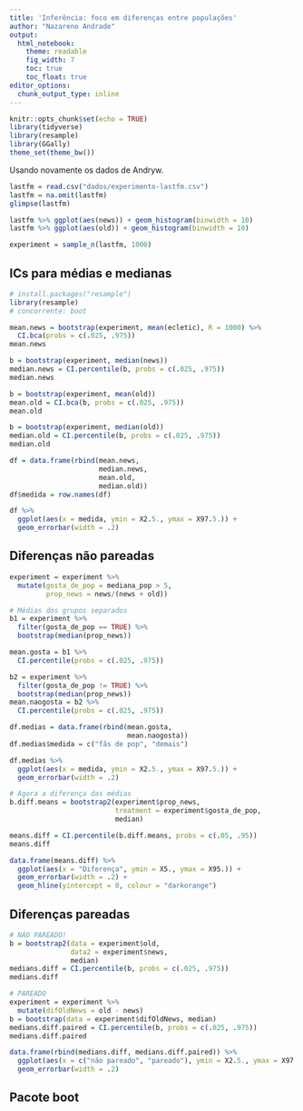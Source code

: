 ```yaml
---
title: 'Inferência: foco em diferenças entre populações'
author: "Nazareno Andrade"
output: 
  html_notebook:
    theme: readable
    fig_width: 7
    toc: true
    toc_float: true
editor_options: 
  chunk_output_type: inline
---
```


```r
knitr::opts_chunk$set(echo = TRUE)
library(tidyverse)
library(resample)
library(GGally)
theme_set(theme_bw())
```

Usando novamente os dados de Andryw.

```r
lastfm = read.csv("dados/experimento-lastfm.csv")
lastfm = na.omit(lastfm)
glimpse(lastfm)

lastfm %>% ggplot(aes(news)) + geom_histogram(binwidth = 10)
lastfm %>% ggplot(aes(old)) + geom_histogram(binwidth = 10)

experiment = sample_n(lastfm, 1000)
```

## ICs para médias e medianas

```r
# install.packages("resample")
library(resample)
# concorrente: boot

mean.news = bootstrap(experiment, mean(ecletic), R = 1000) %>% 
  CI.bca(probs = c(.025, .975))
mean.news

b = bootstrap(experiment, median(news))
median.news = CI.percentile(b, probs = c(.025, .975))
median.news 

b = bootstrap(experiment, mean(old))
mean.old = CI.bca(b, probs = c(.025, .975))
mean.old

b = bootstrap(experiment, median(old))
median.old = CI.percentile(b, probs = c(.025, .975))
median.old 

df = data.frame(rbind(mean.news, 
                      median.news,
                      mean.old,
                      median.old))
df$medida = row.names(df)

df %>% 
  ggplot(aes(x = medida, ymin = X2.5., ymax = X97.5.)) + 
  geom_errorbar(width = .2)
```

## Diferenças não pareadas

```r
experiment = experiment %>% 
  mutate(gosta_de_pop = mediana_pop > 5, 
         prop_news = news/(news + old))

# Médias dos grupos separados
b1 = experiment %>% 
  filter(gosta_de_pop == TRUE) %>%
  bootstrap(median(prop_news))

mean.gosta = b1 %>% 
  CI.percentile(probs = c(.025, .975))

b2 = experiment %>% 
  filter(gosta_de_pop != TRUE) %>%
  bootstrap(median(prop_news))
mean.naogosta = b2 %>% 
  CI.percentile(probs = c(.025, .975))

df.medias = data.frame(rbind(mean.gosta, 
                             mean.naogosta))
df.medias$medida = c("fãs de pop", "demais")

df.medias %>% 
  ggplot(aes(x = medida, ymin = X2.5., ymax = X97.5.)) + 
  geom_errorbar(width = .2)

# Agora a diferença das médias
b.diff.means = bootstrap2(experiment$prop_news, 
                          treatment = experiment$gosta_de_pop, 
                          median)

means.diff = CI.percentile(b.diff.means, probs = c(.05, .95))
means.diff

data.frame(means.diff) %>% 
  ggplot(aes(x = "Diferença", ymin = X5., ymax = X95.)) + 
  geom_errorbar(width = .2) + 
  geom_hline(yintercept = 0, colour = "darkorange")
```


## Diferenças pareadas
```r
# NÃO PAREADO!
b = bootstrap2(data = experiment$old, 
               data2 = experiment$news, 
               median)
medians.diff = CI.percentile(b, probs = c(.025, .975))
medians.diff

# PAREADO
experiment = experiment %>% 
  mutate(difOldNews = old - news)
b = bootstrap(data = experiment$difOldNews, median)
medians.diff.paired = CI.percentile(b, probs = c(.025, .975))
medians.diff.paired

data.frame(rbind(medians.diff, medians.diff.paired)) %>% 
  ggplot(aes(x = c("não pareado", "pareado"), ymin = X2.5., ymax = X97.5.)) + 
  geom_errorbar(width = .2) 

```

## Pacote boot

```r

```

